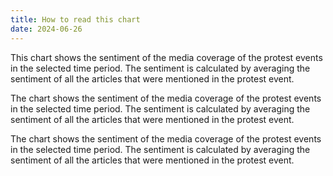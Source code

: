 ```yaml
---
title: How to read this chart
date: 2024-06-26
---
```


This chart shows the sentiment of the media coverage of the protest events in the selected time period. The sentiment is calculated by averaging the sentiment of all the articles that were mentioned in the protest event.

The chart shows the sentiment of the media coverage of the protest events in the selected time period. The sentiment is calculated by averaging the sentiment of all the articles that were mentioned in the protest event.

The chart shows the sentiment of the media coverage of the protest events in the selected time period. The sentiment is calculated by averaging the sentiment of all the articles that were mentioned in the protest event.
